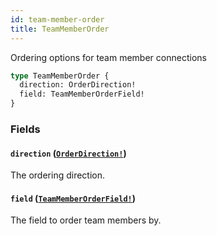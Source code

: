 ```yaml
---
id: team-member-order
title: TeamMemberOrder
---
```


Ordering options for team member connections

```graphql
type TeamMemberOrder {
  direction: OrderDirection!
  field: TeamMemberOrderField!
}
```

### Fields

#### `direction` ([`OrderDirection!`](/docs/api/enums/order-direction))

The ordering direction.

#### `field` ([`TeamMemberOrderField!`](/docs/api/enums/team-member-order-field))

The field to order team members by.
